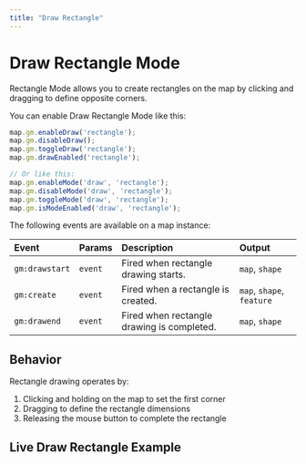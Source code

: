 ```yaml
---
title: "Draw Rectangle"
---
```


# Draw Rectangle Mode

Rectangle Mode allows you to create rectangles on the map by clicking and dragging to define opposite corners.

You can enable Draw Rectangle Mode like this:

```js
map.gm.enableDraw('rectangle');
map.gm.disableDraw();
map.gm.toggleDraw('rectangle');
map.gm.drawEnabled('rectangle');

// Or like this:
map.gm.enableMode('draw', 'rectangle');
map.gm.disableMode('draw', 'rectangle');
map.gm.toggleMode('draw', 'rectangle');
map.gm.isModeEnabled('draw', 'rectangle');
```

The following events are available on a map instance:

| Event           | Params | Description                                      | Output                    |
| :-------------- | :----- | :----------------------------------------------- |:--------------------------|
| `gm:drawstart`  | `event`| Fired when rectangle drawing starts.             | `map`, `shape`            |
| `gm:create`     | `event`| Fired when a rectangle is created.               | `map`, `shape`, `feature` |
| `gm:drawend`    | `event`| Fired when rectangle drawing is completed.       | `map`, `shape`            |

## Behavior

Rectangle drawing operates by:
1. Clicking and holding on the map to set the first corner
2. Dragging to define the rectangle dimensions
3. Releasing the mouse button to complete the rectangle

## Live Draw Rectangle Example

<BrowserOnlyGmMap
  gmOptions={drawRectangleOptions} />
